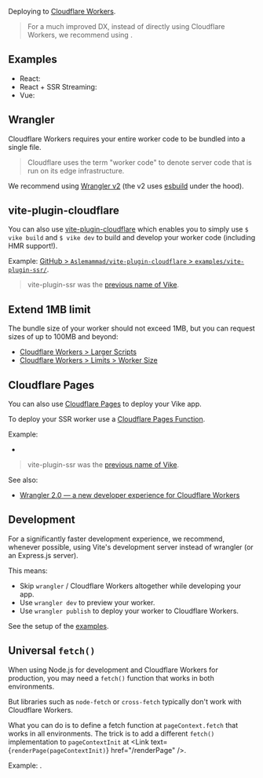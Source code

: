 
Deploying to [Cloudflare Workers](https://workers.cloudflare.com).

> For a much improved DX, instead of directly using Cloudflare Workers, we recommend using <Link href="/cloudflare-pages#vike-cloudflare" />.

## Examples

 - React: <RepoLink path='/examples/cloudflare-workers-react/' />
 - React + SSR Streaming: <RepoLink path='/examples/cloudflare-workers-react-full/' />
 - Vue: <RepoLink path='/examples/cloudflare-workers-vue/' />


## Wrangler

Cloudflare Workers requires your entire worker code to be bundled into a single file.

> Cloudflare uses the term "worker code" to denote server code that is run on its edge infrastructure.

We recommend using [Wrangler v2](https://github.com/cloudflare/wrangler2) (the v2 uses [esbuild](https://esbuild.github.io/) under the hood).


## vite-plugin-cloudflare

You can also use [vite-plugin-cloudflare](https://github.com/Aslemammad/vite-plugin-cloudflare) which enables you to simply use `$ vike build` and `$ vike dev` to build and develop your worker code (including HMR support!).

Example: [GitHub > `Aslemammad/vite-plugin-cloudflare` > `examples/vite-plugin-ssr/`](https://github.com/Aslemammad/vite-plugin-cloudflare/tree/main/examples/vite-plugin-ssr).

> vite-plugin-ssr was the [previous name of Vike](https://vite-plugin-ssr.com/vike).


## Extend 1MB limit

The bundle size of your worker should not exceed 1MB, but you can request sizes of up to 100MB and beyond:
 - [Cloudflare Workers > Larger Scripts](https://www.cloudflare.com/larger-scripts-on-workers-early-access/)
 - [Cloudflare Workers > Limits > Worker Size](https://developers.cloudflare.com/workers/platform/limits/#worker-size)


## Cloudflare Pages

You can also use [Cloudflare Pages](https://developers.cloudflare.com/pages/) to deploy your Vike app.

To deploy your SSR worker use a [Cloudflare Pages Function](https://developers.cloudflare.com/pages/platform/functions/).

Example:
  - <Example timestamp="2022.04" repo="Immortalin/vite-plugin-ssr-cloudflare-pages-demo" />
   > vite-plugin-ssr was the [previous name of Vike](https://vite-plugin-ssr.com/vike).

See also:
 - [Wrangler 2.0 — a new developer experience for Cloudflare Workers](https://blog.cloudflare.com/wrangler-v2-beta/)


## Development

For a significantly faster development experience, we recommend, whenever possible, using Vite's development server instead of wrangler (or an Express.js server).

This means:
 - Skip `wrangler` / Cloudflare Workers altogether while developing your app.
 - Use `wrangler dev` to preview your worker.
 - Use `wrangler publish` to deploy your worker to Cloudflare Workers.

See the setup of the [examples](#examples).


## Universal `fetch()`

When using Node.js for development and Cloudflare Workers for production, you may need a `fetch()` function that works in both environments.

But libraries such as `node-fetch` or `cross-fetch` typically don't work with Cloudflare Workers.

What you can do is to define a fetch function at `pageContext.fetch` that works in all environments.
The trick is to add a different `fetch()` implementation to `pageContextInit` at <Link text={<code>renderPage(pageContextInit)</code>} href="/renderPage" />.

Example: <RepoLink path='/examples/cloudflare-workers-react-full#universal-fetch' />.
